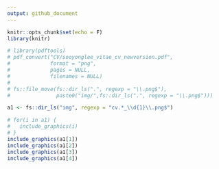 ```yaml
---
output: github_document
---
```


```r
knitr::opts_chunk$set(echo = F)
library(knitr)

# library(pdftools)
# pdf_convert("CV/sooyonglee_vitae_cv_newversion.pdf", 
#             format = "png", 
#             pages = NULL, 
#             filenames = NULL)
#
# fs::file_move(fs::dir_ls(".", regexp = "\\.png$"),
#               paste0("img/",fs::dir_ls(".", regexp = "\\.png$")))

a1 <- fs::dir_ls("img", regexp = "cv.*_\\d{1}\\.png$")
```
```r

# for(i in a1) {
#   include_graphics(i)
# }
include_graphics(a1[1])
include_graphics(a1[2])
include_graphics(a1[3])
include_graphics(a1[4])
```

<!-- [embed]sooyonglee_vitae_cv_newversion.pdf[/embed] -->
<!-- ![](CV/sooyonglee_vitae_cv_newversion.pdf){width=2000px, height=1500px} -->
<!-- (https://github.com/sooyongl/sylcv/blob/main/CV/sooyonglee_vitae_cv_newversion.pdf?raw=true) -->